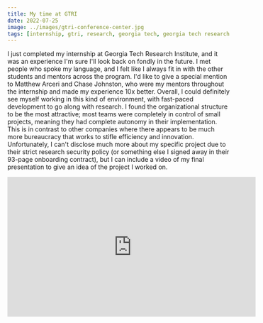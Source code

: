```yaml
---
title: My time at GTRI
date: 2022-07-25
image: ../images/gtri-conference-center.jpg
tags: [internship, gtri, research, georgia tech, georgia tech research institute, georgia tech research laboratory, georgia tech research, georgia tech research institute internship, georgia tech research laboratory internship, georgia tech research internship, georgia tech research laboratory internship 2021]
---
```


I just completed my internship at Georgia Tech Research Institute, and it was an experience I'm sure I'll look back on fondly in the future. 
I met people who spoke my language, and I felt like I always fit in with the other students and mentors across the program. 
I'd like to give a special mention to Matthew Arceri and Chase Johnston, who were my mentors throughout the internship and made my experience 10x better.
Overall, I could definitely see myself working in this kind of environment, with fast-paced development to go along with research. I found the organizational structure to be the most attractive; most
teams were completely in control of small projects, meaning they had complete autonomy in their implementation. This is in contrast to other companies where there appears to be much more bureaucracy that works to stifle efficiency and innovation.
Unfortunately, I can't disclose much more about my specific project due to their strict research security policy (or something else I signed away in their 93-page onboarding contract), 
but I can include a video of my final presentation to give an idea of the project I worked on. 
<iframe class="mx-auto" style={{maxWidth: '93vw'}} width="560" height="315" src="https://www.youtube.com/embed/Ci4NStILNjk" title="YouTube video player" frameborder="0" allow="accelerometer; autoplay; clipboard-write; encrypted-media; gyroscope; picture-in-picture" allowfullscreen></iframe>
